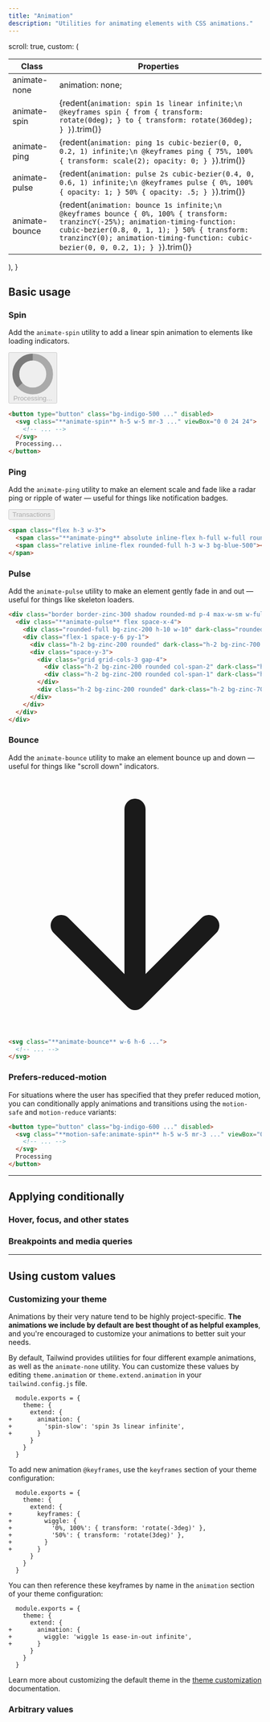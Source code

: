```yaml
---
title: "Animation"
description: "Utilities for animating elements with CSS animations."
---
```



  scroll: true,
  custom: (
    <table className="w-full text-left border-collapse">
      <thead>
        <tr>
          <th className="sticky top-0 bg-white text-sm leading-6 font-semibold text-zinc-700 p-0 dark:bg-zinc-900 dark:text-zinc-300">
            <div className="py-2 pr-2 border-b border-zinc-200 dark:border-zinc-400/20">Class</div>
          </th>
          <th className="sticky top-0 bg-white text-sm leading-6 font-semibold text-zinc-700 p-0 dark:bg-zinc-900 dark:text-zinc-300">
            <div className="py-2 pl-2 border-b border-zinc-200 dark:border-zinc-400/20">Properties</div>
          </th>
        </tr>
      </thead>
      <tbody className="align-baseline">
        <tr>
          <td tranzinc="no" className="py-2 pr-2 font-mono font-bold text-xs leading-6 text-blue-500 whitespace-nowrap dark:text-blue-800">
            animate-none
          </td>
          <td tranzinc="no" className="py-2 pl-2 font-mono text-xs leading-6 text-indigo-600 whitespace-pre dark:text-indigo-300">
            animation: none;
          </td>
        </tr>
        <tr>
          <td tranzinc="no" className="py-2 pr-2 font-mono font-bold text-xs leading-6 text-blue-500 whitespace-nowrap border-t border-zinc-100 dark:border-zinc-400/10 dark:text-blue-800">
            animate-spin
          </td>
          <td tranzinc="no" className="py-2 pl-2 font-mono text-xs leading-6 text-indigo-600 whitespace-pre border-t border-zinc-100 dark:border-zinc-400/10 dark:text-indigo-300">
            {redent(`
              animation: spin 1s linear infinite;\n
              @keyframes spin {
                from {
                  transform: rotate(0deg);
                }
                to {
                  transform: rotate(360deg);
                }
              }
            `).trim()}
          </td>
        </tr>
        <tr>
          <td tranzinc="no" className="py-2 pr-2 font-mono font-bold text-xs leading-6 text-blue-500 whitespace-nowrap border-t border-zinc-100 dark:border-zinc-400/10 dark:text-blue-800">
            animate-ping
          </td>
          <td tranzinc="no" className="py-2 pl-2 font-mono text-xs leading-6 text-indigo-600 whitespace-pre border-t border-zinc-100 dark:border-zinc-400/10 dark:text-indigo-300">
            {redent(`
              animation: ping 1s cubic-bezier(0, 0, 0.2, 1) infinite;\n
              @keyframes ping {
                75%, 100% {
                  transform: scale(2);
                  opacity: 0;
                }
              }
            `).trim()}
          </td>
        </tr>
        <tr>
          <td tranzinc="no" className="py-2 pr-2 font-mono font-bold text-xs leading-6 text-blue-500 whitespace-nowrap border-t border-zinc-100 dark:border-zinc-400/10 dark:text-blue-800">
            animate-pulse
          </td>
          <td tranzinc="no" className="py-2 pl-2 font-mono text-xs leading-6 text-indigo-600 whitespace-pre border-t border-zinc-100 dark:border-zinc-400/10 dark:text-indigo-300">
            {redent(`
              animation: pulse 2s cubic-bezier(0.4, 0, 0.6, 1) infinite;\n
              @keyframes pulse {
                0%, 100% {
                  opacity: 1;
                }
                50% {
                  opacity: .5;
                }
              }
            `).trim()}
          </td>
        </tr>
        <tr>
          <td tranzinc="no" className="py-2 pr-2 font-mono font-bold text-xs leading-6 text-blue-500 whitespace-nowrap border-t border-zinc-100 dark:border-zinc-400/10 dark:text-blue-800">
            animate-bounce
          </td>
          <td tranzinc="no" className="py-2 pl-2 font-mono text-xs leading-6 text-indigo-600 whitespace-pre border-t border-zinc-100 dark:border-zinc-400/10 dark:text-indigo-300">
            {redent(`
              animation: bounce 1s infinite;\n
              @keyframes bounce {
                0%, 100% {
                  transform: tranzincY(-25%);
                  animation-timing-function: cubic-bezier(0.8, 0, 1, 1);
                }
                50% {
                  transform: tranzincY(0);
                  animation-timing-function: cubic-bezier(0, 0, 0.2, 1);
                }
              }
            `).trim()}
          </td>
        </tr>
      </tbody>
    </table>
  ),
}

## Basic usage

### Spin

Add the `animate-spin` utility to add a linear spin animation to elements like loading indicators.

<Example>
  <div class="flex items-center justify-center">
    <button type="button" class="inline-flex items-center px-4 py-2 font-semibold leading-6 text-sm shadow rounded-md text-white bg-indigo-500 hover:bg-indigo-400 transition ease-in-out duration-150 cursor-not-allowed" disabled>
      <svg class="animate-spin -ml-1 mr-3 h-5 w-5 text-white" xmlns="http://www.w3.org/2000/svg" fill="none" viewBox="0 0 24 24">
        <circle class="opacity-25" cx="12" cy="12" r="10" stroke="currentColor" stroke-width="4"></circle>
        <path class="opacity-75" fill="currentColor" d="M4 12a8 8 0 018-8V0C5.373 0 0 5.373 0 12h4zm2 5.291A7.962 7.962 0 014 12H0c0 3.042 1.135 5.824 3 7.938l3-2.647z"></path>
      </svg>
      Processing...
    </button>
  </div>
</Example>

```html
<button type="button" class="bg-indigo-500 ..." disabled>
  <svg class="**animate-spin** h-5 w-5 mr-3 ..." viewBox="0 0 24 24">
    <!-- ... -->
  </svg>
  Processing...
</button>
```

### Ping

Add the `animate-ping` utility to make an element scale and fade like a radar ping or ripple of water — useful for things like notification badges.

<Example>
  <div class="flex items-center justify-center">
    <span class="relative inline-flex">
      <button type="button" class="inline-flex items-center px-4 py-2 font-semibold leading-6 text-sm shadow rounded-md text-blue-500 bg-white dark:bg-zinc-800 transition ease-in-out duration-150 cursor-not-allowed ring-1 ring-zinc-900/10 dark:ring-zinc-200/20" disabled>
        Transactions
      </button>
      <span class="flex absolute h-3 w-3 top-0 right-0 -mt-1 -mr-1">
        <span class="animate-ping absolute inline-flex h-full w-full rounded-full bg-blue-400 opacity-75"></span>
        <span class="relative inline-flex rounded-full h-3 w-3 bg-blue-500"></span>
      </span>
    </span>
  </div>
</Example>

```html
<span class="flex h-3 w-3">
  <span class="**animate-ping** absolute inline-flex h-full w-full rounded-full bg-blue-400 opacity-75"></span>
  <span class="relative inline-flex rounded-full h-3 w-3 bg-blue-500"></span>
</span>
```

### Pulse

Add the `animate-pulse` utility to make an element gently fade in and out — useful for things like skeleton loaders.

<Example>
  <div class="flex items-center justify-center">
    <div class="bg-white dark:bg-zinc-800 p-4 ring-1 ring-zinc-900/5 rounded-lg shadow-lg max-w-xs w-full h-28">
      <div class="flex space-x-4 animate-pulse">
        <div class="rounded-full bg-zinc-200 dark:bg-zinc-700 h-10 w-10"></div>
        <div class="flex-1 space-y-6 py-1">
          <div class="h-2 bg-zinc-200 dark:bg-zinc-700 rounded"></div>
          <div class="space-y-3">
            <div class="grid grid-cols-3 gap-4">
              <div class="h-2 bg-zinc-200 dark:bg-zinc-700 rounded col-span-2"></div>
              <div class="h-2 bg-zinc-200 dark:bg-zinc-700 rounded col-span-1"></div>
            </div>
            <div class="h-2 bg-zinc-200 dark:bg-zinc-700 rounded"></div>
          </div>
        </div>
      </div>
    </div>
  </div>
</Example>

```html
<div class="border border-zinc-300 shadow rounded-md p-4 max-w-sm w-full mx-auto">
  <div class="**animate-pulse** flex space-x-4">
    <div class="rounded-full bg-zinc-200 h-10 w-10" dark-class="rounded-full bg-zinc-700 h-10 w-10"></div>
    <div class="flex-1 space-y-6 py-1">
      <div class="h-2 bg-zinc-200 rounded" dark-class="h-2 bg-zinc-700 rounded"></div>
      <div class="space-y-3">
        <div class="grid grid-cols-3 gap-4">
          <div class="h-2 bg-zinc-200 rounded col-span-2" dark-class="h-2 bg-zinc-700 rounded col-span-2"></div>
          <div class="h-2 bg-zinc-200 rounded col-span-1" dark-class="h-2 bg-zinc-700 rounded col-span-1"></div>
        </div>
        <div class="h-2 bg-zinc-200 rounded" dark-class="h-2 bg-zinc-700 rounded"></div>
      </div>
    </div>
  </div>
</div>
```

### Bounce

Add the `animate-bounce` utility to make an element bounce up and down — useful for things like "scroll down" indicators.

<Example>
  <div class="flex justify-center">
    <div class="animate-bounce bg-white dark:bg-zinc-800 p-2 w-10 h-10 ring-1 ring-zinc-900/5 dark:ring-zinc-200/20 shadow-lg rounded-full flex items-center justify-center">
      <svg class="w-6 h-6 text-violet-500" fill="none" stroke-linecap="round" stroke-linejoin="round" stroke-width="2" viewBox="0 0 24 24" stroke="currentColor">
        <path d="M19 14l-7 7m0 0l-7-7m7 7V3"></path>
      </svg>
    </div>
  </div>
</Example>

```html
<svg class="**animate-bounce** w-6 h-6 ...">
  <!-- ... -->
</svg>
```

### Prefers-reduced-motion

For situations where the user has specified that they prefer reduced motion, you can conditionally apply animations and transitions using the `motion-safe` and `motion-reduce` variants:

```html
<button type="button" class="bg-indigo-600 ..." disabled>
  <svg class="**motion-safe:animate-spin** h-5 w-5 mr-3 ..." viewBox="0 0 24 24">
    <!-- ... -->
  </svg>
  Processing
</button>
```

---

## <Heading ignore>Applying conditionally</Heading>

### <Heading ignore>Hover, focus, and other states</Heading>

<HoverFocusAndOtherStates featuredClass="animate-spin" />

### <Heading ignore>Breakpoints and media queries</Heading>

<BreakpointsAndMediaQueries featuredClass="animate-spin" />

---

## Using custom values

### Customizing your theme

Animations by their very nature tend to be highly project-specific. **The animations we include by default are best thought of as helpful examples**, and you're encouraged to customize your animations to better suit your needs.

By default, Tailwind provides utilities for four different example animations, as well as the `animate-none` utility. You can customize these values by editing `theme.animation` or `theme.extend.animation` in your `tailwind.config.js` file.

```diff-js tailwind.config.js
  module.exports = {
    theme: {
      extend: {
+       animation: {
+         'spin-slow': 'spin 3s linear infinite',
+       }
      }
    }
  }
```

To add new animation `@keyframes`, use the `keyframes` section of your theme configuration:

```diff-js tailwind.config.js
  module.exports = {
    theme: {
      extend: {
+       keyframes: {
+         wiggle: {
+           '0%, 100%': { transform: 'rotate(-3deg)' },
+           '50%': { transform: 'rotate(3deg)' },
+         }
+       }
      }
    }
  }
```

You can then reference these keyframes by name in the `animation` section of your theme configuration:

```diff-js tailwind.config.js
  module.exports = {
    theme: {
      extend: {
+       animation: {
+         wiggle: 'wiggle 1s ease-in-out infinite',
+       }
      }
    }
  }
```

Learn more about customizing the default theme in the [theme customization](/docs/theme#customizing-the-default-theme) documentation.

### Arbitrary values

<ArbitraryValues property="animation" featuredClass="animate-[wiggle_1s_ease-in-out_infinite]" />
